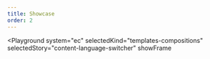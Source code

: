 ```yaml
---
title: Showcase
order: 2
---
```



<Playground
  system="ec"
  selectedKind="templates-compositions"
  selectedStory="content-language-switcher"
  showFrame
>
  <ContentLanguageSwitcherExample />
</Playground>
